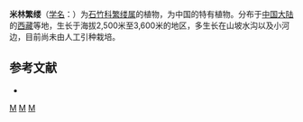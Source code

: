{{Speciesbox
| taxon = Stellaria(植物) mainlingensis
| binomial_authority = L. H. Zhou
}}

'''米林繁缕'''（[[学名|学名]]：{{lang|la|''Stellaria mainlingensis''}}）为[[石竹科|石竹科]][[繁缕属|繁缕属]]的植物，为中国的特有植物。分布于[[中国大陆|中国大陆]]的[[西藏|西藏]]等地，生长于海拔2,500米至3,600米的地区，多生长在山坡水沟以及小河边，目前尚未由人工引种栽培。

== 参考文献 ==
<div class="references-small">
* {{cite web| url =http://www.bioinfo.cn/db05/KmzwSpecies.php?action=view&id=2562| title =米林繁缕| work =《中国高等植物数据库全库》| publisher =中国科学院微生物研究所| author =昆明植物研究所| accessdate =2009-02-23| deadurl =yes| archiveurl =https://web.archive.org/web/20160305060910/http://www.bioinfo.cn/db05/KmzwSpecies.php?action=view&id=2562| archivedate =2016-03-05}}
</div>

{{Taxonbar}}
[[Category:繁缕属|M]]
[[Category:中国特有植物|M]]
[[Category:西藏植物|M]]